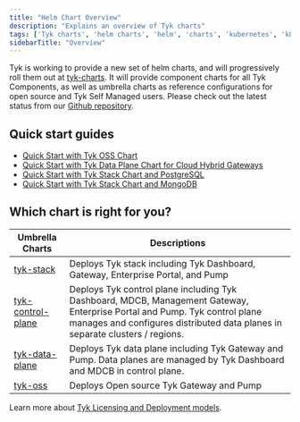 ```yaml
---
title: "Helm Chart Overview"
description: "Explains an overview of Tyk charts"
tags: ['Tyk charts', 'helm charts', 'helm', 'charts', 'kubernetes', 'k8s']
sidebarTitle: "Overview"
---
```


Tyk is working to provide a new set of helm charts, and will progressively roll them out at [tyk-charts](https://github.com/TykTechnologies/tyk-charts). It will provide component charts for all Tyk Components, as well as umbrella charts as reference configurations for open source and Tyk Self Managed users. Please check out the latest status from our [Github repository](https://github.com/TykTechnologies/tyk-charts).

## Quick start guides
- [Quick Start with Tyk OSS Chart](/docsv2/tyk-open-source#quick-start-with-helm-chart)
- [Quick Start with Tyk Data Plane Chart for Cloud Hybrid Gateways](/docsv2/tyk-cloud#deploy-hybrid-gateways)
- [Quick Start with Tyk Stack Chart and PostgreSQL](/docsv2/tyk-self-managed#install-tyk-stack-with-helm-chart-postgresql)
- [Quick Start with Tyk Stack Chart and MongoDB](/docsv2/tyk-self-managed#install-tyk-stack-with-helm-chart-mongodb)

## Which chart is right for you?

| Umbrella Charts | Descriptions |
|-----------------|-------------|
| [tyk-stack](/docsv2/product-stack/tyk-charts/tyk-stack-chart)                 | Deploys Tyk stack including Tyk Dashboard, Gateway, Enterprise Portal, and Pump |
| [tyk-control-plane](/docsv2/product-stack/tyk-charts/tyk-control-plane-chart) | Deploys Tyk control plane including Tyk Dashboard, MDCB, Management Gateway, Enterprise Portal and Pump. Tyk control plane manages and configures distributed data planes in separate clusters / regions. |
| [tyk-data-plane](/docsv2/product-stack/tyk-charts/tyk-data-plane-chart)        | Deploys Tyk data plane including Tyk Gateway and Pump. Data planes are managed by Tyk Dashboard and MDCB in control plane. |
| [tyk-oss](/docsv2/product-stack/tyk-charts/tyk-oss-chart)                      | Deploys Open source Tyk Gateway and Pump |

Learn more about [Tyk Licensing and Deployment models](/docsv2/tyk-self-managed#tyk-self-managed-pricing).
